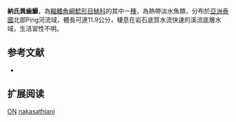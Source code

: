 {{Speciesbox
| name = 納氏異齒鰋
| status = DD
| status_system = IUCN3.1
| image = 
| image_width = 250px
| genus = Oreoglanis
| species = nakasathiani
| authority = Vidthayanon, Saenjundaeng & Ng, 2009
| synonyms = 
}}
'''納氏異齒鰋'''，為[[輻鰭魚綱|輻鰭魚綱]][[鯰形目|鯰形目]][[鮡科|鮡科]]的其中一[[種|種]]，為熱帶淡水魚類，分布於[[亞洲|亞洲]][[泰國|泰國]]北部Ping河流域，體長可達11.9公分，棲息在岩石底質水流快速的溪流底層水域，生活習性不明。

==参考文献==
*{{FishBase_species|genus=Oreoglanis|species=nakasathiani|year=2015|month=3}}

== 扩展阅读 ==
{{refbegin}}
{{wikispecies-inline|Oreoglanis nakasathiani|納氏異齒鰋}}
{{refend}}
{{Taxonbar|from=Q6412420}}

[[Category:IUCN红色名录数据缺乏物种|ON]]
[[Category:異齒鰋屬|nakasathiani]]